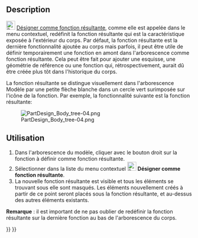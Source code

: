 <languages/>
{{Docnav/fr
|[[PartDesign_WizardShaft/fr|Conception d'arbre]]
|[[PartDesign_MoveFeature/fr|Déplacer vers un autre corps]]
|[[PartDesign_Workbench/fr|Atelier PartDesign]]
|IconL=WizardShaft.svg
|IconR=PartDesign_MoveFeature.svg
|IconC=Workbench_PartDesign.svg
}}

{{GuiCommand/fr
|Name=PartDesign MoveTip
|Name/fr=PartDesign Désigner comme fonction résultante
|MenuLocation=Menu contextuel → Désigner comme fonction résultante
|Workbenches=[[PartDesign_Workbench/fr|PartDesign]]
|Version=0.17
|SeeAlso=[[PartDesign_MoveFeature/fr|PartDesign Déplacer vers un autre corps]], [[PartDesign_MoveFeatureInTree/fr|PartDesign Déplacer après un autre objet]]
}}

==Description==

[[File:PartDesign_MoveTip.svg|24px]] [[PartDesign_MoveTip/fr|Désigner comme fonction résultante]], comme elle est appelée dans le menu contextuel, redéfinit la fonction résultante qui est la caractéristique exposée à l'extérieur du corps. Par défaut, la fonction résultante est la dernière fonctionnalité ajoutée au corps mais parfois, il peut être utile de définir temporairement une fonction en amont dans l'arborescence comme fonction résultante. Cela peut être fait pour ajouter une esquisse, une géométrie de référence ou une fonction qui, rétrospectivement, aurait dû être créée plus tôt dans l'historique du corps.

La fonction résultante se distingue visuellement dans l'arborescence Modèle par une petite flèche blanche dans un cercle vert surimposée sur l'icône de la fonction. Par exemple, la fonctionnalité suivante est la fonction résultante:

[[File:PartDesign_Body_tree-04.png|none]]

==Utilisation==

# Dans l'arborescence du modèle, cliquer avec le bouton droit sur la fonction à définir comme fonction résultante.
# Sélectionner dans la liste du menu contextuel [[File:PartDesign_MoveTip.svg|24px]] '''Désigner comme fonction résultante'''.
# La nouvelle fonction résultante est visible et tous les éléments se trouvant sous elle sont masqués. Les éléments nouvellement créés à partir de ce point seront placés sous la fonction résultante, et au-dessus des autres éléments existants.

'''Remarque''' : il est important de ne pas oublier de redéfinir la fonction résultante sur la dernière fonction au bas de l'arborescence du corps.


{{Docnav/fr
|[[PartDesign_WizardShaft/fr|Conception d'arbre]]
|[[PartDesign_MoveFeature/fr|Déplacer vers un autre corps]]
|[[PartDesign_Workbench/fr|Atelier PartDesign]]
|IconL=WizardShaft.svg
|IconR=PartDesign_MoveFeature.svg
|IconC=Workbench_PartDesign.svg
}}

{{PartDesign Tools navi{{#translation:}}}}
{{Userdocnavi{{#translation:}}}}